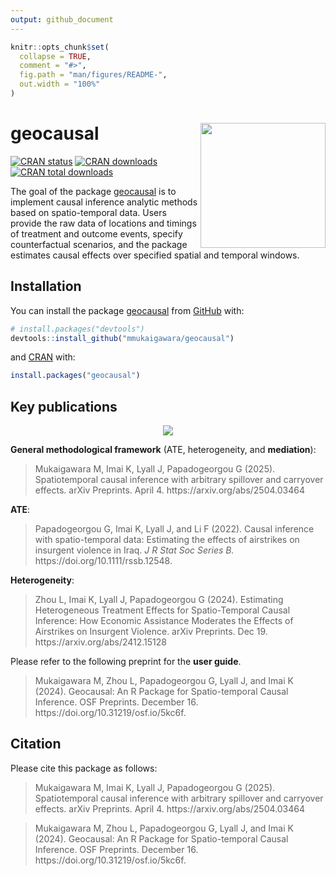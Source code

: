 ```yaml
---
output: github_document
---
```


<!-- README.md is generated from README.Rmd. Please edit that file -->

```r
knitr::opts_chunk$set(
  collapse = TRUE,
  comment = "#>",
  fig.path = "man/figures/README-",
  out.width = "100%"
)
```

# geocausal <a href="https://github.com/mmukaigawara/geocausal"><img src="inst/figure/logo.png" align="right" height="200" /></a>

<!-- badges: start -->
[![CRAN status](https://www.r-pkg.org/badges/version/geocausal)](https://CRAN.R-project.org/package=geocausal)
[![CRAN downloads](https://cranlogs.r-pkg.org/badges/geocausal)](https://cran.r-project.org/package=geocausal)
[![CRAN total downloads](https://cranlogs.r-pkg.org/badges/grand-total/geocausal)](https://cran.r-project.org/package=geocausal)
<!-- badges: end -->

The goal of the package [geocausal](https://github.com/mmukaigawara/geocausal) is to implement causal inference analytic methods based on spatio-temporal data. Users provide the raw data of locations and timings of treatment and outcome events, specify counterfactual scenarios, and the package estimates causal effects over specified spatial and temporal windows.

## Installation

You can install the package [geocausal](https://github.com/mmukaigawara/geocausal) from [GitHub](https://github.com/mmukaigawara/geocausal) with:

``` r
# install.packages("devtools")
devtools::install_github("mmukaigawara/geocausal")
```

and [CRAN](https://cran.r-project.org/package=geocausal) with:

```r
install.packages("geocausal")
```

## Key publications

<div style="text-align: center;">
  <a href="https://github.com/mmukaigawara/geocausal">
    <img src="inst/figure/poster.png" align="center" height="auto" />
  </a>
</div>

**General methodological framework** (ATE, heterogeneity, and **mediation**):

> Mukaigawara M, Imai K, Lyall J, Papadogeorgou G (2025). Spatiotemporal causal inference with arbitrary spillover and carryover effects. arXiv Preprints. April 4. https://arxiv.org/abs/2504.03464

**ATE**:

> Papadogeorgou G, Imai K, Lyall J, and Li F (2022). Causal inference with spatio-temporal data: Estimating the effects of airstrikes on insurgent violence in Iraq. _J R Stat Soc Series B._ https://doi.org/10.1111/rssb.12548. 

**Heterogeneity**:

> Zhou L, Imai K, Lyall J, Papadogeorgou G (2024). Estimating Heterogeneous Treatment Effects for Spatio-Temporal Causal Inference: How Economic Assistance Moderates the Effects of Airstrikes on Insurgent Violence. arXiv Preprints. Dec 19. https://arxiv.org/abs/2412.15128

Please refer to the following preprint for the **user guide**.

> Mukaigawara M, Zhou L, Papadogeorgou G, Lyall J, and Imai K (2024). Geocausal: An R Package for Spatio-temporal Causal Inference. OSF Preprints. December 16. https://doi.org/10.31219/osf.io/5kc6f.

## Citation

Please cite this package as follows:

> Mukaigawara M, Imai K, Lyall J, Papadogeorgou G (2025). Spatiotemporal causal inference with arbitrary spillover and carryover effects. arXiv Preprints. April 4. https://arxiv.org/abs/2504.03464

> Mukaigawara M, Zhou L, Papadogeorgou G, Lyall J, and Imai K (2024). Geocausal: An R Package for Spatio-temporal Causal Inference. OSF Preprints. December 16. https://doi.org/10.31219/osf.io/5kc6f.
